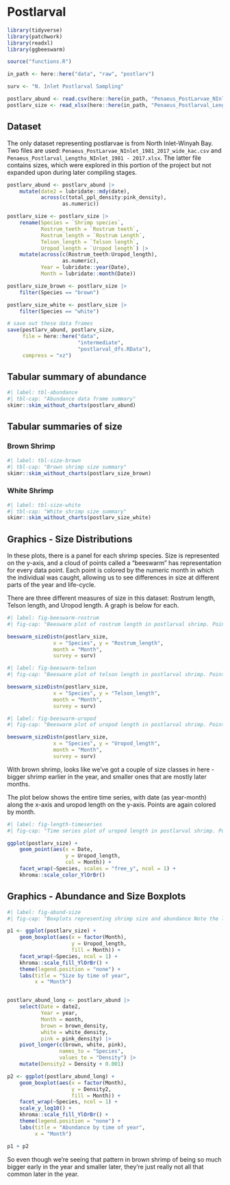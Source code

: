 # Postlarval  

```r
library(tidyverse)
library(patchwork)
library(readxl)
library(ggbeeswarm)

source("functions.R")

in_path <- here::here("data", "raw", "postlarv")

surv <- "N. Inlet Postlarval Sampling"
```

```r
postlarv_abund <- read.csv(here::here(in_path, "Penaeus_PostLarvae_NInlet_1981_2017_wide_kac.csv"))
postlarv_size <- read_xlsx(here::here(in_path, "Penaeus_Postlarval_Lengths_NInlet_1981 - 2017.xlsx"))
```

##  Dataset  

The only dataset representing postlarvae is from North Inlet-Winyah Bay. Two files are used: `Penaeus_PostLarvae_NInlet_1981_2017_wide_kac.csv` and `Penaeus_Postlarval_Lengths_NInlet_1981 - 2017.xlsx`. The latter file contains sizes, which were explored in this portion of the project but not expanded upon during later compiling stages. 


```r
postlarv_abund <- postlarv_abund |> 
    mutate(date2 = lubridate::mdy(date),
           across(c(total_ppl_density:pink_density),
                  as.numeric))

postlarv_size <- postlarv_size |> 
    rename(Species = `Shrimp species`,
           Rostrum_teeth = `Rostrum teeth`,
           Rostrum_length = `Rostrum Length`,
           Telson_length = `Telson length`,
           Uropod_length = `Uropod length`) |> 
    mutate(across(c(Rostrum_teeth:Uropod_length),
                  as.numeric),
           Year = lubridate::year(Date),
           Month = lubridate::month(Date))

postlarv_size_brown <- postlarv_size |> 
    filter(Species == "brown")

postlarv_size_white <- postlarv_size |> 
    filter(Species == "white")

# save out these data frames
save(postlarv_abund, postlarv_size,
     file = here::here("data",
                       "intermediate",
                       "postlarval_dfs.RData"),
     compress = "xz")
```

## Tabular summary of abundance   

```r
#| label: tbl-abundance
#| tbl-cap: "Abundance data frame summary"
skimr::skim_without_charts(postlarv_abund)
```

## Tabular summaries of size   

### Brown Shrimp  

```r
#| label: tbl-size-brown
#| tbl-cap: "Brown shrimp size summary"
skimr::skim_without_charts(postlarv_size_brown)
```

### White Shrimp  

```r
#| label: tbl-size-white
#| tbl-cap: "White shrimp size summary"
skimr::skim_without_charts(postlarv_size_white)
```

## Graphics - Size Distributions  

In these plots, there is a panel for each shrimp species. Size is represented on the y-axis, and a cloud of points called a "beeswarm" has representation for every data point. Each point is colored by the numeric month in which the individual was caught, allowing us to see differences in size at different parts of the year and life-cycle.  

There are three different measures of size in this dataset: Rostrum length, Telson length, and Uropod length. A graph is below for each.  

```r
#| label: fig-beeswarm-rostrum
#| fig-cap: "Beeswarm plot of rostrum length in postlarval shrimp. Points represent measurements of individual shrimp, and are colored by the month in which they were captured. The y-axis represents length. More points spread out along the x-axis for a given length means that there were more individuals of that length captured than regions where points remain closer to the center."

beeswarm_sizeDistn(postlarv_size, 
               x = "Species", y = "Rostrum_length",
               month = "Month",
               survey = surv)
```

```r
#| label: fig-beeswarm-telson
#| fig-cap: "Beeswarm plot of telson length in postlarval shrimp. Points represent measurements of individual shrimp, and are colored by the month in which they were captured. The y-axis represents length. More points spread out along the x-axis for a given length means that there were more individuals of that length captured than regions where points remain closer to the center."

beeswarm_sizeDistn(postlarv_size, 
               x = "Species", y = "Telson_length",
               month = "Month",
               survey = surv)
```

```r
#| label: fig-beeswarm-uropod
#| fig-cap: "Beeswarm plot of uropod length in postlarval shrimp. Points represent measurements of individual shrimp, and are colored by the month in which they were captured. The y-axis represents length. More points spread out along the x-axis for a given length means that there were more individuals of that length captured than regions where points remain closer to the center."

beeswarm_sizeDistn(postlarv_size, 
               x = "Species", y = "Uropod_length",
               month = "Month",
               survey = surv)
```

With brown shrimp, looks like we've got a couple of size classes in here - bigger shrimp earlier in the year, and smaller ones that are mostly later months.

The plot below shows the entire time series, with date (as year-month) along the x-axis and uropod length on the y-axis. Points are again colored by month.  

```r
#| label: fig-length-timeseries
#| fig-cap: "Time series plot of uropod length in postlarval shrimp. Points represent measurements of individual shrimp, and are colored by the month in which they were captured."

ggplot(postlarv_size) +
    geom_point(aes(x = Date,
                   y = Uropod_length,
                   col = Month)) +
    facet_wrap(~Species, scales = "free_y", ncol = 1) +
    khroma::scale_color_YlOrBr()
```


## Graphics - Abundance and Size Boxplots  

```r
#| label: fig-abund-size
#| fig-cap: "Boxplots representing shrimp size and abundance Note the log10-scaled y-axes."

p1 <- ggplot(postlarv_size) +
    geom_boxplot(aes(x = factor(Month),
                     y = Uropod_length,
                     fill = Month)) +
    facet_wrap(~Species, ncol = 1) +
    khroma::scale_fill_YlOrBr() +
    theme(legend.position = "none") +
    labs(title = "Size by time of year",
         x = "Month")


postlarv_abund_long <- postlarv_abund |> 
    select(Date = date2,
           Year = year,
           Month = month,
           brown = brown_density,
           white = white_density,
           pink = pink_density) |> 
    pivot_longer(c(brown, white, pink),
                 names_to = "Species",
                 values_to = "Density") |> 
    mutate(Density2 = Density + 0.001)

p2 <- ggplot(postlarv_abund_long) +
    geom_boxplot(aes(x = factor(Month),
                     y = Density2,
                     fill = Month)) +
    facet_wrap(~Species, ncol = 1) +
    scale_y_log10() +
    khroma::scale_fill_YlOrBr() +
    theme(legend.position = "none") +
    labs(title = "Abundance by time of year",
         x = "Month")

p1 + p2
```

So even though we're seeing that pattern in brown shrimp of being so much bigger early in the year and smaller later, they're just really not all that common later in the year.  
